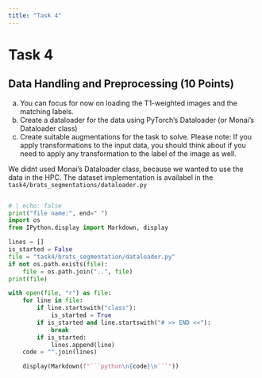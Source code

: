 ```yaml
---
title: "Task 4"
---
```


# Task 4

## Data Handling and Preprocessing (10 Points) 
::: {.question}
a. You can focus for now on loading the T1-weighted images and the 
matching labels. 
b. Create a dataloader for the data using PyTorch’s Dataloader (or Monai’s 
Dataloader class) 
c. Create suitable augmentations for the task to solve. Please note: If you 
apply transformations to the input data, you should think about if you 
need to apply any transformation to the label of the image as well.
:::

::: {.answer}
We didnt used Monai's Dataloader class, because we wanted to use the data in the HPC. The dataset implementation is availabel in the `task4/brats_segmentations/dataloader.py`

::: {.hscroll}
```python
# | echo: false
print("file name:", end=" ")
import os
from IPython.display import Markdown, display

lines = []
is_started = False
file = "task4/brats_segmentation/dataloader.py"
if not os.path.exists(file):
    file = os.path.join("..", file)
print(file)

with open(file, "r") as file:
    for line in file:
        if line.startswith("class"):
            is_started = True
        if is_started and line.startswith("# >> END <<"):
            break
        if is_started:
            lines.append(line)
    code = "".join(lines)

    display(Markdown(f"```python\n{code}\n```"))
```

<style>
.hscroll {
    overflow-x: auto;
    white-space: nowrap;
    max-height: 500px;
}
</style>

:::

:::